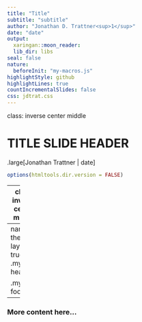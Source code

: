 ```yaml
---
title: "Title"
subtitle: "subtitle"
author: "Jonathan D. Trattner<sup>1</sup>"
date: "date"
output:
  xaringan::moon_reader:
  lib_dir: libs
seal: false
nature:
  beforeInit: "my-macros.js"
highlightStyle: github
highlightLines: true
countIncrementalSlides: false
css: jdtrat.css
---
```

class: inverse center middle

# TITLE SLIDE HEADER

.large[Jonathan Trattner | date]

```r
options(htmltools.dir.version = FALSE)
```
---
class: inverse center middle

# Introduction `r emo::ji("wave")`

???
  
Comments can go here!

---
name: theme
layout: true
.my-header[
]

.my-footer[
]

---

### More content here...
